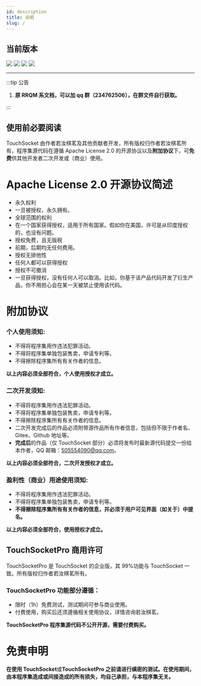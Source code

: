 ```yaml
---
id: description
title: 说明
slug: /
---
```


## 当前版本

![](https://img.shields.io/nuget/v/TouchSocket.svg?label=TouchSocket#crop=0&crop=0&crop=1&crop=1&height=25&id=nWQ9P&originHeight=20&originWidth=126&originalType=binary&ratio=1&rotation=0&showTitle=false&status=done&style=none&title=&width=160) ![](https://img.shields.io/nuget/v/TouchSocket.AspNetCore.svg?label=TouchSocket.AspNetCore#crop=0&crop=0&crop=1&crop=1&height=25&id=FWXGC&originHeight=20&originWidth=194&originalType=binary&ratio=1&rotation=0&showTitle=false&status=done&style=none&title=&width=245)
![](https://img.shields.io/nuget/v/TouchSocketPro.svg?label=TouchSocketPro#crop=0&crop=0&crop=1&crop=1&height=25&id=oHu5g&originHeight=20&originWidth=144&originalType=binary&ratio=1&rotation=0&showTitle=false&status=done&style=none&title=&width=179) ![](https://img.shields.io/nuget/v/TouchSocketPro.AspNetCore.svg?label=TouchSocketPro.AspNetCore#crop=0&crop=0&crop=1&crop=1&height=25&id=K0VEy&originHeight=20&originWidth=212&originalType=binary&ratio=1&rotation=0&showTitle=false&status=done&style=none&title=&width=261)

---

:::tip 公告

1. **原 RRQM 系文档，可以加 qq 群（234762506），在群文件自行获取。**

:::  


## 使用前必要阅读

TouchSocket 由作者若汝棋茗及其他贡献者开发，所有版权归作者若汝棋茗所有，程序集源代码在遵循 Apache License 2.0 的开源协议以及**附加协议**下，可**免费**供其他开发者二次开发或（商业）使用。

# Apache License 2.0 开源协议简述

- 永久权利
- 一旦被授权，永久拥有。
- 全球范围的权利
- 在一个国家获得授权，适用于所有国家。假如你在美国，许可是从印度授权的，也没有问题。
- 授权免费，且无版税
- 前期，后期均无任何费用。
- 授权无排他性
- 任何人都可以获得授权
- 授权不可撤消
- 一旦获得授权，没有任何人可以取消。比如，你基于该产品代码开发了衍生产品，你不用担心会在某一天被禁止使用该代码。

# 附加协议

<a name="qLp3q"></a>

### 个人使用须知:

- 不得将程序集用作违法犯罪活动。
- 不得将程序集单独包装售卖，申请专利等。
- 不得擦除程序集所有有关作者的信息。

**以上内容必须全部符合，个人使用授权才成立。**

### 二次开发须知:

- 不得将程序集用作违法犯罪活动。
- 不得将程序集单独包装售卖，申请专利等。
- 不得擦除程序集所有有关作者的信息。
- 二次开发完成后的作品必须附带源作品所有作者信息，包括但不限于作者名、Gitee、Github 地址等。
- **完成后**的作品（仅 TouchSocket 部分）必须将发布时最新源代码提交一份给本作者，QQ 邮箱：505554090@qq.com。

**以上内容必须全部符合，二次开发授权才成立。**

### 盈利性（商业）用途使用须知:

- 不得将程序集用作违法犯罪活动。
- 不得将程序集单独包装售卖，申请专利等。
- **不得擦除程序集所有有关作者的信息，并必须于用户可见界面（如关于）中提名。**

**以上内容必须全部符合，使用授权才成立。**

## TouchSocketPro 商用许可

TouchSocketPro 是 TouchSocket 的企业版，其 99%功能与 TouchSocket 一致。所有版权归作者若汝棋茗所有。

### TouchSocketPro 功能部分遵循：

- 限时（1h）免费测试，测试期间可参与商业使用。
- 付费使用，购买后还须遵循相关使用协议，详情咨询若汝棋茗。

**TouchSocketPro 程序集源代码不公开开源，需要付费购买。**

# 免责申明

**在使用 TouchSocket**或**TouchSocketPro 之前请进行缜密的测试。在使用期间，由本程序集造成或间接造成的所有损失，均自己承担，与本程序集无关。**
